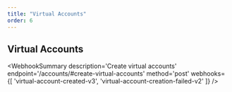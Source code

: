 ```yaml
---
title: "Virtual Accounts"
order: 6
---
```



## Virtual Accounts

<WebhookSummary
  description='Create virtual accounts'
  endpoint='/accounts/#create-virtual-accounts'
  method='post'
  webhooks={[
    'virtual-account-created-v3',
    'virtual-account-creation-failed-v2'
  ]}
/>
<WebhookPlaceholder render='virtual-account-created-v3' />
<WebhookPlaceholder render='virtual-account-creation-failed-v3' />
